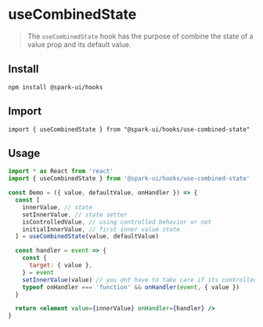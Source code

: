 
<Meta title="Hooks/useCombinedState" />

# useCombinedState

> The `useCombinedState` hook has the purpose of combine the state of a value prop and its default value.

## Install

```
npm install @spark-ui/hooks
```

## Import

```
import { useCombinedState } from "@spark-ui/hooks/use-combined-state"
```

## Usage

```jsx
import * as React from 'react'
import { useCombinedState } from '@spark-ui/hooks/use-combined-state'

const Demo = ({ value, defaultValue, onHandler }) => {
  const [
    innerValue, // state
    setInnerValue, // state setter
    isControlledValue, // using controlled behavior or not
    initialInnerValue, // first inner value state
  ] = useCombinedState(value, defaultValue)

  const handler = event => {
    const {
      target: { value },
    } = event
    setInnerValue(value) // you dnt have to take care if its controlled or not
    typeof onHandler === 'function' && onHandler(event, { value })
  }

  return <element value={innerValue} onHandler={handler} />
}
```
